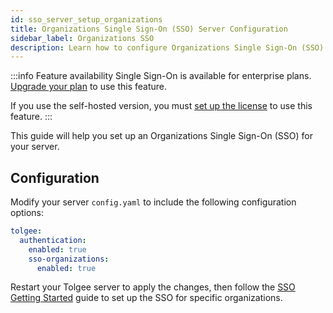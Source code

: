 ```yaml
---
id: sso_server_setup_organizations
title: Organizations Single Sign-On (SSO) Server Configuration
sidebar_label: Organizations SSO
description: Learn how to configure Organizations Single Sign-On (SSO) for your Tolgee server.
---
```


:::info Feature availability
Single Sign-On is available for enterprise plans. [Upgrade your plan](https://tolgee.io/pricing) to use this feature.

If you use the self-hosted version, you must [set up the license](/platform/self_hosting/licensing) to use this feature.
:::

This guide will help you set up an Organizations Single Sign-On (SSO) for your server.

## Configuration

Modify your server `config.yaml` to include the following configuration options:

```yaml title="config.yaml"
tolgee:
  authentication:
    enabled: true
    sso-organizations:
      enabled: true
```

Restart your Tolgee server to apply the changes, then follow the [SSO Getting Started](/platform/sso/sso_getting_started) guide to set up the SSO for specific organizations.